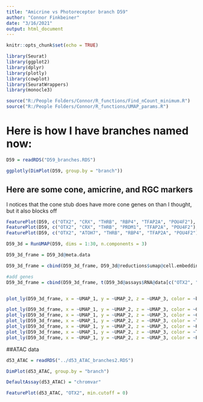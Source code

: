 ---
title: "Amicrine vs Photoreceptor branch D59"
author: "Connor Finkbeiner"
date: "3/16/2021"
output: html_document
---

```{r setup, include=FALSE}
knitr::opts_chunk$set(echo = TRUE)
```

```{r}
library(Seurat)
library(ggplot2)
library(dplyr)
library(plotly)
library(cowplot)
library(SeuratWrappers)
library(monocle3)

source("R:/People Folders/Connor/R_functions/Find_nCount_minimum.R")
source("R:/People Folders/Connor/R_functions/UMAP_params.R")
```


# Here is how I have branches named now:
```{r}
D59 = readRDS("D59_branches.RDS")

ggplotly(DimPlot(D59, group.by = "branch"))
```

## Here are some cone, amicrine, and RGC markers

I notices that the cone stub does have more cone genes on than I thought, but it also blocks off 
```{r fig.asp = 1.4}
FeaturePlot(D59, c("OTX2", "CRX", "THRB", "RBP4", "TFAP2A", "POU4F2"), order = T)
FeaturePlot(D59, c("OTX2", "CRX", "THRB", "PRDM1", "TFAP2A", "POU4F2"), order = T)
FeaturePlot(D59, c("OTX2", "ATOH7", "THRB", "RBP4", "TFAP2A", "POU4F2"), order = T)
```

```{r}
D59_3d = RunUMAP(D59, dims = 1:30, n.components = 3)

D59_3d_frame = D59_3d@meta.data

D59_3d_frame = cbind(D59_3d_frame, D59_3d@reductions$umap@cell.embeddings)

#add genes
D59_3d_frame = cbind(D59_3d_frame, t(D59_3d@assays$RNA@data[c("OTX2", "CRX", "THRB", "RBP4", "TFAP2A", "POU4F2"),]))


plot_ly(D59_3d_frame, x = ~UMAP_1, y = ~UMAP_2, z = ~UMAP_3, color = ~branch, size = 1)
```

```{r}
plot_ly(D59_3d_frame, x = ~UMAP_1, y = ~UMAP_2, z = ~UMAP_3, color = ~OTX2, size = 1)
plot_ly(D59_3d_frame, x = ~UMAP_1, y = ~UMAP_2, z = ~UMAP_3, color = ~CRX, size = 1)
plot_ly(D59_3d_frame, x = ~UMAP_1, y = ~UMAP_2, z = ~UMAP_3, color = ~THRB, size = 1)
plot_ly(D59_3d_frame, x = ~UMAP_1, y = ~UMAP_2, z = ~UMAP_3, color = ~RBP4, size = 1)
plot_ly(D59_3d_frame, x = ~UMAP_1, y = ~UMAP_2, z = ~UMAP_3, color = ~TFAP2A, size = 1)
plot_ly(D59_3d_frame, x = ~UMAP_1, y = ~UMAP_2, z = ~UMAP_3, color = ~POU4F2, size = 1)
```

##ATAC data
```{r}
d53_ATAC = readRDS("../d53_ATAC_branches2.RDS")

DimPlot(d53_ATAC, group.by = "branch")

DefaultAssay(d53_ATAC) = "chromvar"

FeaturePlot(d53_ATAC, "OTX2", min.cutoff = 0)
```